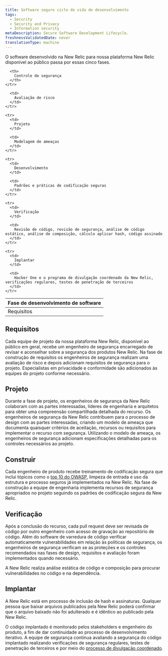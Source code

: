 ```yaml
---
title: Software seguro ciclo de vida de desenvolvimento
tags:
  - Security
  - Security and Privacy
  - Information security
metaDescription: Secure Software Development Lifecycle.
freshnessValidatedDate: never
translationType: machine
---
```


O software desenvolvido na New Relic para nossa plataforma New Relic disponível ao público passa por essas cinco fases.

<table>
  <thead>
    <tr>
      <th style={{ width: "400px"}}>
        Fase de desenvolvimento de software
      </th>

      <th>
        Controle de segurança
      </th>
    </tr>
  </thead>

  <tbody>
    <tr>
      <td>
        Requisitos
      </td>

      <td>
        Avaliação de risco
      </td>
    </tr>

    <tr>
      <td>
        Projeto
      </td>

      <td>
        Modelagem de ameaças
      </td>
    </tr>

    <tr>
      <td>
        Desenvolvimento
      </td>

      <td>
        Padrões e práticas de codificação seguras
      </td>
    </tr>

    <tr>
      <td>
        Verificação
      </td>

      <td>
        Revisão de código, revisão de segurança, análise de código estático, análise de composição, cálculo aplicar hash, código assinado
      </td>
    </tr>

    <tr>
      <td>
        Implantar
      </td>

      <td>
        Hacker One e o programa de divulgação coordenado da New Relic, verificações regulares, testes de penetração de terceiros
      </td>
    </tr>
  </tbody>
</table>

## Requisitos

Cada equipe de projeto da nossa plataforma New Relic, disponível ao público em geral, recebe um engenheiro de segurança encarregado de revisar e aconselhar sobre a segurança dos produtos New Relic. Na fase de construção de requisitos os engenheiros de segurança realizam uma avaliação de risco e depois adicionam requisitos de segurança para o projeto. Especialistas em privacidade e conformidade são adicionados às equipes do projeto conforme necessário.

## Projeto

Durante a fase de projeto, os engenheiros de segurança da New Relic colaboram com as partes interessadas, líderes de engenharia e arquitetos para obter uma compreensão compartilhada detalhada do recurso. Os engenheiros de segurança da New Relic contribuem para o processo de design com as partes interessadas, criando um modelo de ameaça que documenta quaisquer critérios de aceitação, recursos ou requisitos para implementar o recurso com segurança. Utilizando o modelo de ameaça, os engenheiros de segurança adicionam especificações detalhadas para os controles necessários ao projeto.

## Construir

Cada engenheiro de produto recebe treinamento de codificação segura que inclui tópicos como o [top 10 do OWASP](https://owasp.org/www-project-top-ten/), limpeza de entrada e uso da estrutura e processo seguros já implementados na New Relic. Na fase de construção a equipe de engenharia implementa recursos de segurança apropriados no projeto seguindo os padrões de codificação segura da New Relic.

## Verificação

Após a conclusão do recurso, cada pull request deve ser revisada de código por outro engenheiro com acesso de gravação ao repositório de código. Além do software de varredura de código verificar automaticamente vulnerabilidades em relação às políticas de segurança, os engenheiros de segurança verificam se as proteções e os controles recomendados nas fases de design, requisitos e avaliação foram implementados quando necessário.

A New Relic realiza análise estática de código e composição para procurar vulnerabilidades no código e na dependência.

## Implantar

A New Relic está em processo de inclusão de hash e assinaturas. Qualquer pessoa que baixar arquivos publicados pela New Relic poderá confirmar que o arquivo baixado não foi adulterado e é idêntico ao publicado pela New Relic.

O código implantado é monitorado pelos stakeholders e engenheiro do produto, a fim de dar continuidade ao processo de desenvolvimento iterativo. A equipe de segurança continua avaliando a segurança do código implantado realizando verificações de segurança regulares, testes de penetração de terceiros e por meio do [processo de divulgação coordenado](/docs/security/new-relic-security/data-privacy/reporting-security-vulnerabilities).
